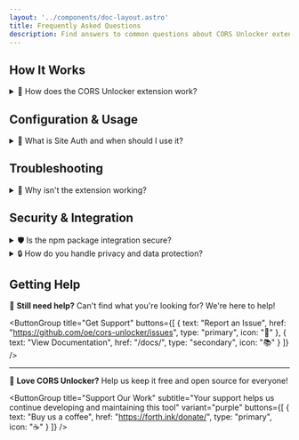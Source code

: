 ```yaml
---
layout: '../components/doc-layout.astro'
title: Frequently Asked Questions
description: Find answers to common questions about CORS Unlocker extension and npm package. Get quick solutions for cross-origin request management and technical support.
---
```



## How It Works

<details>
  <summary>🔧 How does the CORS Unlocker extension work?</summary>

CORS Unlocker simplifies cross-origin request management by intelligently modifying HTTP headers:

**🌐 Enable Data Loading**
Adds `Access-Control-Allow-Origin` headers to server responses, allowing your web application to fetch data from external APIs that would normally block cross-origin requests.

**🔐 Support Authentication**
When **Site Auth** is enabled, allows credentialed requests to include cookies and authentication headers for accessing protected resources.

</details>

## Configuration & Usage

<details>
  <summary>🔑 What is Site Auth and when should I use it?</summary>

<Callout type="warning" title="Important Security Note">
Site Auth allows sharing authentication data (cookies, tokens) with cross-origin requests. Only enable for trusted websites.
</Callout>

<CompareCards leftTitle="Enable Site Auth when:" rightTitle="Disable Site Auth when:">
<div slot="left">

- Accessing authenticated APIs
- Working with user-specific data
- Developing with login-protected services
- Testing member-only features

</div>
<div slot="right">

- Working with public APIs
- Testing on untrusted websites
- Prioritizing privacy protection
- Using anonymous data sources

</div>
</CompareCards>

</details>

## Troubleshooting

<details>
  <summary>🐛 Why isn't the extension working?</summary>

**1️⃣ Extension Status**
Verify the extension is installed and enabled. Look for the CORS Unlocker icon in your browser toolbar.

**2️⃣ Protocol Support**
Only HTTP/HTTPS websites are supported. Local files (`file://`) and other protocols won't work.

**3️⃣ Origin Matching**
Ensure you've enabled the extension for the correct origin. Each domain needs separate activation.

**4️⃣ Extension Conflicts**
Other security extensions or ad blockers might interfere. Try disabling them temporarily to test.

</details>

## Security & Integration

<details>
  <summary>🛡️ Is the npm package integration secure?</summary>

<InfoCard type="success" title="User Control">
When websites request CORS access through our npm package, **you are always prompted to approve or deny** the request. You maintain complete control over which sites can access cross-origin resources.
</InfoCard>

**🔧 Management Features:**
- Real-time permission prompts for new requests
- Granular control per website/domain
- Easy permission revocation in extension options
- Complete audit trail of active permissions

</details>

<details>
  <summary>🔒 How do you handle privacy and data protection?</summary>

We prioritize your privacy with a zero-data-collection policy. All settings are stored locally on your device, and no information is ever transmitted to external servers.

**Learn more:** Read our complete [Privacy Policy](/privacy/) for detailed information about data handling and security measures.

</details>

## Getting Help

💬 **Still need help?**
Can't find what you're looking for? We're here to help!

<ButtonGroup 
  title="Get Support" 
  buttons={[
    { text: "Report an Issue", href: "https://github.com/oe/cors-unlocker/issues", type: "primary", icon: "📝" },
    { text: "View Documentation", href: "/docs/", type: "secondary", icon: "📚" }
  ]} 
/>

---

💖 **Love CORS Unlocker?**
Help us keep it free and open source for everyone!

<ButtonGroup 
  title="Support Our Work" 
  subtitle="Your support helps us continue developing and maintaining this tool"
  variant="purple"
  buttons={[
    { text: "Buy us a coffee", href: "https://forth.ink/donate/", type: "primary", icon: "☕" }
  ]} 
/>